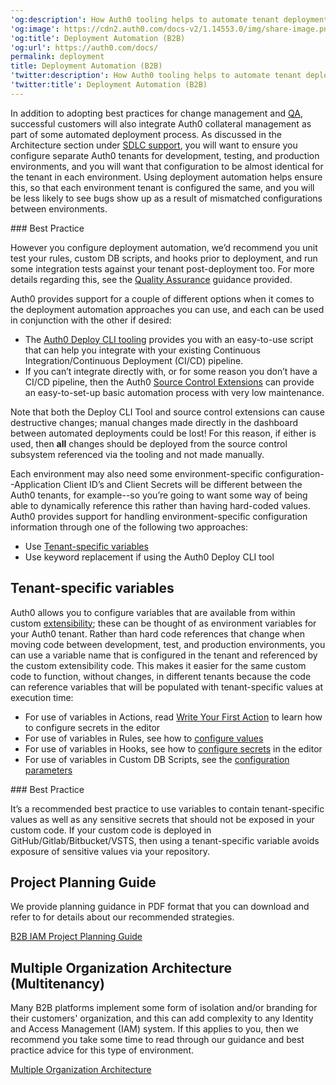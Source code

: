 ---
'og:description': How Auth0 tooling helps to automate tenant deployment.
'og:image': https://cdn2.auth0.com/docs-v2/1.14553.0/img/share-image.png
'og:title': Deployment Automation (B2B)
'og:url': https://auth0.com/docs/
permalink: deployment
title: Deployment Automation (B2B)
'twitter:description': How Auth0 tooling helps to automate tenant deployment.
'twitter:title': Deployment Automation (B2B)
---
In addition to adopting best practices for change management and [QA](/docs/get-started/architecture-scenarios/business-to-business/quality-assurance), successful customers will also integrate Auth0 collateral management as part of some automated deployment process. As discussed in the Architecture section under [SDLC support](/docs/get-started/architecture-scenarios/business-to-business/architecture#sdlc-support), you will want to ensure you configure separate Auth0 tenants for development, testing, and production environments, and you will want that configuration to be almost identical for the tenant in each environment. Using deployment automation helps ensure this, so that each environment tenant is configured the same, and you will be less likely to see bugs show up as a result of mismatched configurations between environments.

<Info>
### Best Practice

However you configure deployment automation, we’d recommend you unit test your rules, custom DB scripts, and hooks prior to deployment, and run some integration tests against your tenant post-deployment too. For more details regarding this, see the [Quality Assurance](/docs/get-started/architecture-scenarios/business-to-business/quality-assurance) guidance provided.
</Info>

Auth0 provides support for a couple of different options when it comes to the deployment automation approaches you can use, and each can be used in conjunction with the other if desired:

* The [Auth0 Deploy CLI tooling](/docs/deploy-monitor/deploy-cli-tool) provides you with an easy-to-use script that can help you integrate with your existing Continuous Integration/Continuous Deployment (CI/CD) pipeline.
* If you can’t integrate directly with, or for some reason you don’t have a CI/CD pipeline, then the Auth0 [Source Control Extensions](/docs/customize/extensions) can provide an easy-to-set-up basic automation process with very low maintenance.

<Warning>

Note that both the Deploy CLI Tool and source control extensions can cause destructive changes; manual changes made directly in the dashboard between automated deployments could be lost! For this reason, if either is used, then **all** changes should be deployed from the source control subsystem referenced via the tooling and not made manually.

</Warning>

Each environment may also need some environment-specific configuration--Application <Tooltip tip="Client ID: Identification value given to your registered resource from Auth0." cta="View Glossary" href="/docs/glossary?term=Client+ID">Client ID</Tooltip>’s and <Tooltip tip="Client Secret: Secret used by a client (application) to authenticate with the Authorization Server; it should be known to only the client and the Authorization Server and must be sufficiently random to not be guessable." cta="View Glossary" href="/docs/glossary?term=Client+Secrets">Client Secrets</Tooltip> will be different between the Auth0 tenants, for example--so you’re going to want some way of being able to dynamically reference this rather than having hard-coded values. Auth0 provides support for handling environment-specific configuration information through one of the following two approaches:

* Use [Tenant-specific variables](#tenant-specific-variables)
* Use keyword replacement if using the Auth0 Deploy CLI tool

## Tenant-specific variables

Auth0 allows you to configure variables that are available from within custom [extensibility](/docs/customize/extensions); these can be thought of as environment variables for your Auth0 tenant. Rather than hard code references that change when moving code between development, test, and production environments, you can use a variable name that is configured in the tenant and referenced by the custom extensibility code. This makes it easier for the same custom code to function, without changes, in different tenants because the code can reference variables that will be populated with tenant-specific values at execution time:

* For use of variables in Actions, read [Write Your First Action](/docs/customize/actions/write-your-first-action) to learn how to configure secrets in the editor
* For use of variables in Rules, see how to [configure values](/docs/customize/rules/configuration)
* For use of variables in Hooks, see how to [configure secrets](/docs/customize/hooks/hook-secrets) in the editor
* For use of variables in Custom DB Scripts, see the [configuration parameters](/docs/authenticate/identity-providers/database/custom-db/create-db-connection#step-3-add-configuration-parameters)

<Info>
### Best Practice

It’s a recommended best practice to use variables to contain tenant-specific values as well as any sensitive secrets that should not be exposed in your custom code. If your custom code is deployed in GitHub/Gitlab/Bitbucket/VSTS, then using a tenant-specific variable avoids exposure of sensitive values via your repository.
</Info>

## Project Planning Guide

We provide planning guidance in PDF format that you can download and refer to for details about our recommended strategies.

[B2B IAM Project Planning Guide](https://assets.ctfassets.net/cdy7uua7fh8z/63F0WOPJdVzsPMxV1Xvp8x/7a329487c5e890d8e820f6a48983b46a/B2B_Project_Planning.pdf)

## Multiple Organization Architecture (Multitenancy)

Many B2B platforms implement some form of isolation and/or branding for their customers' organization, and this can add complexity to any Identity and Access Management (IAM) system. If this applies to you, then we recommend you take some time to read through our guidance and best practice advice for this type of environment.

[Multiple Organization Architecture](/docs/get-started/architecture-scenarios/multiple-organization-architecture)